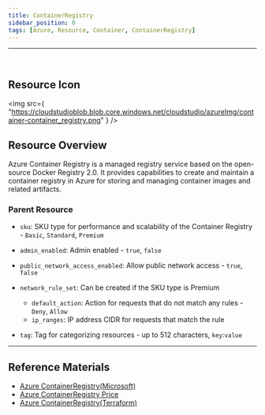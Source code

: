 ```yaml
---
title: ContainerRegistry
sidebar_position: 0
tags: [Azure, Resource, Container, ContainerRegistry]
---
```


<hr />
<br />


## Resource Icon

<img
    src={
        "https://cloudstudioblob.blob.core.windows.net/cloudstudio/azureImg/container-container_registry.png"
    }
/>

## Resource Overview

Azure Container Registry is a managed registry service based on the open-source Docker Registry 2.0. 
It provides capabilities to create and maintain a container registry in Azure for storing and managing container images and related artifacts.

### Parent Resource

-    `sku`: SKU type for performance and scalability of the Container Registry - `Basic`, `Standard`, `Premium`

-    `admin_enabled`: Admin enabled - `true`, `false`

-    `public_network_access_enabled`: Allow public network access - `true`, `false`

-    `network_rule_set`: Can be created if the SKU type is Premium
      - `default_action`: Action for requests that do not match any rules - `Deny`, `Allow`
      - `ip_ranges`: IP address CIDR for requests that match the rule
-    `tag`: Tag for categorizing resources - up to 512 characters, `key`:`value`

---

## Reference Materials

-   [Azure ContainerRegistry(Microsoft)](https://learn.microsoft.com/ko-kr/azure/container-registry/container-registry-intro)
-   [Azure ContainerRegistry Price](https://azure.microsoft.com/en-us/pricing/details/container-registry/)
-   [Azure ContainerRegistry(Terraform)](https://registry.terraform.io/providers/hashicorp/azurerm/latest/docs/resources/container_registry)
